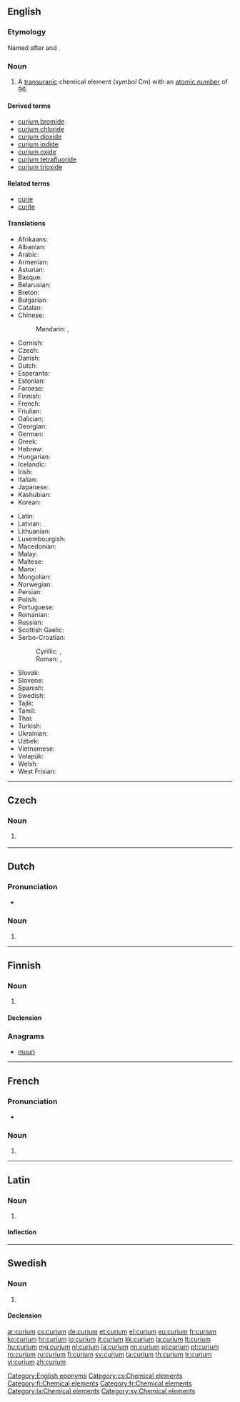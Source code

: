 {{also|Curium}}
==English==

{{elements|Cm|americium|Am|berkelium|Bk}}

===Etymology===
Named after {{w|Pierre Curie|Pierre}} and {{w|Marie Curie}}.

===Noun===
{{en-noun|-}}
{{wikipedia}}

# A [[transuranic]] chemical element (''symbol'' Cm) with an [[atomic number]] of 96.

====Derived terms====
* [[curium bromide]]
* [[curium chloride]]
* [[curium dioxide]]
* [[curium iodide]]
* [[curium oxide]]
* [[curium tetrafluoride]]
* [[curium trioxide]]

====Related terms====
* [[curie]]
* [[curite]]

====Translations====
{{trans-top|chemical element}}
* Afrikaans: {{t-|af|kurium}}
* Albanian: {{t-|sq|kirium}}
* Arabic: {{t-|ar|كوريوم|tr=kúryum|m}}
* Armenian: {{t-|hy|կյուրիում|tr=kyurium}}
* Asturian: {{t-|ast|curiu|m}}
* Basque: {{t-|eu|kurioa}}
* Belarusian: {{t-|be|кюрый|tr=kjúryj|m}}
* Breton: {{t-|br|kuriom}}
* Bulgarian: {{t-|bg|кюрий|m|tr=kjúrij}}
* Catalan: {{t-|ca|curi|m}}
* Chinese:
*: Mandarin: {{t|cmn|鋦}}, {{t|cmn|锔|tr=jú}}
* Cornish: {{t-|kw|curyum}}
* Czech: {{t+|cs|curium}}
* Danish: {{t-|da|curium}}
* Dutch: {{t+|nl|curium|n}}
* Esperanto: {{t-|eo|kuriumo}}
* Estonian: {{t-|et|kuurium}}
* Faroese: {{t-|fo|kurium}}
* Finnish: {{t+|fi|curium}}
* French: {{t+|fr|curium|m}}
* Friulian: {{tø|fur|curi}}
* Galician: {{t+|gl|curio|m}}
* Georgian: {{t-|ka|კიურიუმი|tr=kiuriumi}}
* German: {{t+|de|Curium|n}}
* Greek: {{t+|el|κιούριο|n|tr=kioúrio}}
* Hebrew: {{t-|he|קיוריום|tr=qyuryum}}
* Hungarian: {{t+|hu|kűrium}}
* Icelandic: {{t+|is|kúrín}}
* Irish: {{t-|ga|ciúiriam}}
* Italian: {{t+|it|curio|m}}
* Japanese: {{t+|ja|キュリウム|tr=kyuriumu}}
* Kashubian: {{t-|csb|czur}}
* Korean: {{t+|ko|퀴륨|tr=kwiryum}}
{{trans-mid}}
* Latin: {{t+|la|curium}}
* Latvian: {{t-|lv|kirijs}}
* Lithuanian: {{t+|lt|kiuris}}
* Luxembourgish: {{t-|lb|Kurium}}
* Macedonian: {{t-|mk|кириум|tr=kírium|m}}
* Malay: {{t-|ms|kurium}}
* Maltese: {{t-|mt|kurjum}}
* Manx: {{t-|gv|curium}}
* Mongolian: {{t-|mn|кюри|tr=kyuri}}
* Norwegian: {{t-|no|curium}}
* Persian: {{t-|fa|کوریم|tr=kuriom|sc=fa-Arab}}
* Polish: {{t+|pl|kiur|m}}
* Portuguese: {{t+|pt|cúrio|m}}
* Romanian: {{t+|ro|curiu|n}}
* Russian: {{t+|ru|кюрий|m|tr=kjúrij}}
* Scottish Gaelic: {{t-|gd|cùriam}}
* Serbo-Croatian:
*: Cyrillic: {{t-|sh|кириj|m}}, {{t-|sh|кириjум|m}}
*: Roman: {{t-|sh|kirij|m}}, {{t-|sh|kirijum|m}}
* Slovak: {{t-|sk|curium}}
* Slovene: {{t+|sl|kirij}}
* Spanish: {{t+|es|curio|m}}
* Swedish: {{t+|sv|curium|n}}
* Tajik: {{t-|tg|kyuri'}}
* Tamil: {{t-|ta|கியூரியம்|tr=kiyūriyam}}
* Thai: {{t-|th|คูเรียม|tr=khūriam}}
* Turkish: {{t+|tr|küriyum}}
* Ukrainian: {{t-|uk|кюрiй|tr=kjúrij|m}}
* Uzbek: {{t-|uz|кюрий|tr=kyuriy|sc=Cyrl}}
* Vietnamese: {{t-|vi|curi}}
* Volapük: {{t-|vo|kurin}}
* Welsh: {{t-|cy|curiwm}}
* West Frisian: {{t-|fy|curium}}
{{trans-bottom}}

[[Category:English eponyms]]

----

==Czech==

===Noun===
{{cs-noun|g=n}}

# {{l|en|curium}} {{gloss|transuranic chemical element with an atomic number of 96}}

[[Category:cs:Chemical elements]]

----

==Dutch==
{{wikipedia|lang=nl}}
{{elements|Cm|americium|Am|berkelium|Bk|lang=nl}}

===Pronunciation===
* {{audio|Nl-curium.ogg|Audio}}

===Noun===
{{nl-noun|n|-|-}}

# {{l|en|curium}}

----

==Finnish==
{{wikipedia|lang=fi}}

===Noun===
{{fi-noun}}

# {{l|en|curium}}

====Declension====
{{fi-decl-tuoli|curium|i=0}}

===Anagrams===
* [[muuri#Finnish|muuri]]

[[Category:fi:Chemical elements]]

----

==French==
{{wikipedia|lang=fr}}

===Pronunciation===
* {{IPA|/ky.ʁjɔm/|lang=fr}}

===Noun===
{{fr-noun|m|-}}

# {{l|en|curium}}

[[Category:fr:Chemical elements]]

----

==Latin==
{{wikipedia|lang=la}}

===Noun===
{{la-noun|curium|curii|curiī|n|second}}

# {{l|en|curium}}

====Inflection====
{{la-decl-2nd-N|curi}}

[[Category:la:Chemical elements]]

----

==Swedish==

===Noun===
{{sv-noun|n}}

# {{l|en|curium}}

====Declension====
{{sv-noun-unc-irreg-n|2=curiumet}}

[[Category:sv:Chemical elements]]

[[ar:curium]]
[[cs:curium]]
[[de:curium]]
[[et:curium]]
[[el:curium]]
[[eu:curium]]
[[fr:curium]]
[[ko:curium]]
[[hr:curium]]
[[io:curium]]
[[it:curium]]
[[kk:curium]]
[[la:curium]]
[[lt:curium]]
[[hu:curium]]
[[mg:curium]]
[[nl:curium]]
[[ja:curium]]
[[nn:curium]]
[[pl:curium]]
[[pt:curium]]
[[ro:curium]]
[[ru:curium]]
[[fi:curium]]
[[sv:curium]]
[[ta:curium]]
[[th:curium]]
[[tr:curium]]
[[vi:curium]]
[[zh:curium]]